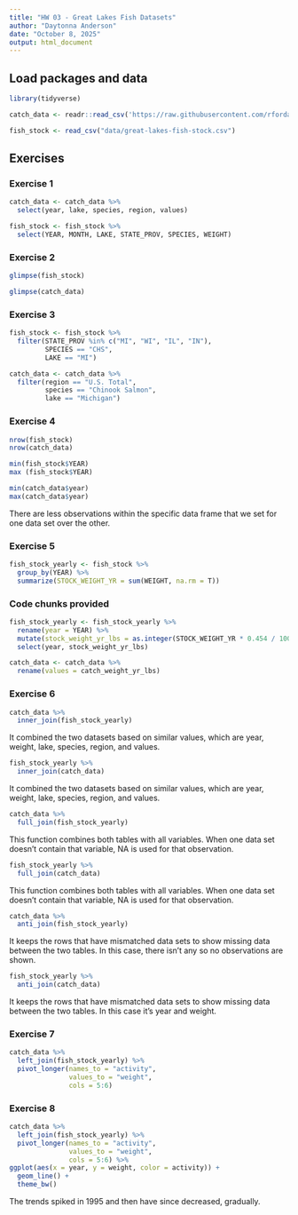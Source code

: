 ```yaml
---
title: "HW 03 - Great Lakes Fish Datasets"
author: "Daytonna Anderson"
date: "October 8, 2025"
output: html_document
---
```


## Load packages and data

```r
library(tidyverse)
```

```r
catch_data <- readr::read_csv('https://raw.githubusercontent.com/rfordatascience/tidytuesday/master/data/2021/2021-06-08/fishing.csv')

fish_stock <- read_csv("data/great-lakes-fish-stock.csv")
```

## Exercises

### Exercise 1

```r
catch_data <- catch_data %>%
  select(year, lake, species, region, values)
```

```r
fish_stock <- fish_stock %>%
  select(YEAR, MONTH, LAKE, STATE_PROV, SPECIES, WEIGHT)
```

### Exercise 2

```r

glimpse(fish_stock)

glimpse(catch_data)
```

### Exercise 3

```r
fish_stock <- fish_stock %>% 
  filter(STATE_PROV %in% c("MI", "WI", "IL", "IN"),
         SPECIES == "CHS",
         LAKE == "MI")
```

```r
catch_data <- catch_data %>% 
  filter(region == "U.S. Total",
         species == "Chinook Salmon",
         lake == "Michigan")
```

### Exercise 4

```r
nrow(fish_stock)
nrow(catch_data)

min(fish_stock$YEAR)
max (fish_stock$YEAR)

min(catch_data$year)
max(catch_data$year)
```

There are less observations within the specific data frame that we set for one data set over the other.

### Exercise 5

```r
fish_stock_yearly <- fish_stock %>% 
  group_by(YEAR) %>% 
  summarize(STOCK_WEIGHT_YR = sum(WEIGHT, na.rm = T))
```


### Code chunks provided

```r
fish_stock_yearly <- fish_stock_yearly %>% 
  rename(year = YEAR) %>% 
  mutate(stock_weight_yr_lbs = as.integer(STOCK_WEIGHT_YR * 0.454 / 1000)) %>% 
  select(year, stock_weight_yr_lbs)
```

```r
catch_data <- catch_data %>% 
  rename(values = catch_weight_yr_lbs)
```

### Exercise 6

```r
catch_data %>% 
  inner_join(fish_stock_yearly)
```
It combined the two datasets based on similar values, which are year, weight, lake, species, region, and values.

```r
fish_stock_yearly %>% 
  inner_join(catch_data)
```
It combined the two datasets based on similar values, which are year, weight, lake, species, region, and values. 

```r
catch_data %>% 
  full_join(fish_stock_yearly)
```
This function combines both tables with all variables. When one data set doesn't contain that variable, NA is used for that observation.

```r
fish_stock_yearly %>% 
  full_join(catch_data)
```
This function combines both tables with all variables. When one data set doesn't contain that variable, NA is used for that observation.

```r
catch_data %>% 
  anti_join(fish_stock_yearly)
```
It keeps the rows that have mismatched data sets to show missing data between the two tables. In this case, there isn't any so no observations are shown. 


```r
fish_stock_yearly %>% 
  anti_join(catch_data)
```
It keeps the rows that have mismatched data sets to show missing data between the two tables. In this case it's year and weight. 

### Exercise 7

```r
catch_data %>% 
  left_join(fish_stock_yearly) %>% 
  pivot_longer(names_to = "activity",
               values_to = "weight",
               cols = 5:6)
```


### Exercise 8

```r
catch_data %>% 
  left_join(fish_stock_yearly) %>% 
  pivot_longer(names_to = "activity",
               values_to = "weight",
               cols = 5:6) %>%
ggplot(aes(x = year, y = weight, color = activity)) +
  geom_line() +
  theme_bw()
```
The trends spiked in 1995 and then have since decreased, gradually.
